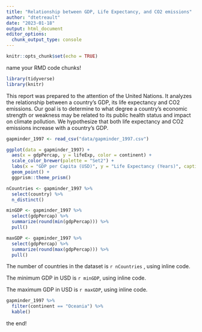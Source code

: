 ```yaml
---
title: "Relationship between GDP, Life Expectancy, and CO2 emissions"
author: "dtetreault"
date: "2023-01-18"
output: html_document
editor_options: 
  chunk_output_type: console
---
```


```r
knitr::opts_chunk$set(echo = TRUE)
```

name your RMD code chunks!

```r
library(tidyverse)
library(knitr)
```

This report was prepared to the attention of the United Nations. It analyzes the relationship between a country's GDP, its life expectancy and CO2 emissions. Our goal is to determine to what degree a country’s economic strength or weakness may be related to its public health status and impact on climate pollution. We hypothesize that both life expectancy and CO2 emissions increase with a country's GDP.

```r

gapminder_1997 <- read_csv("data/gapminder_1997.csv")

```

```r

ggplot(data = gapminder_1997) +
  aes(x = gdpPercap, y = lifeExp, color = continent) +
  scale_color_brewer(palette = "Set2") +
  labs(x = "GDP per Capita (USD)", y = "Life Expectancy (Years)", caption = "[[ Data collected courtesy of the UN council on humanitarian research. ]]", title = "Life Expectancy Caps before GDP") +
  geom_point() +
  ggprism::theme_prism()

```

```r
nCountries <- gapminder_1997 %>% 
  select(country) %>% 
  n_distinct()

minGDP <- gapminder_1997 %>% 
  select(gdpPercap) %>% 
  summarize(round(min(gdpPercap))) %>% 
  pull()

maxGDP <- gapminder_1997 %>% 
  select(gdpPercap) %>% 
  summarize(round(max(gdpPercap))) %>% 
  pull()
```

The number of countries in the dataset is `r nCountries` , using inline code. 

The minimum GDP in USD is `r minGDP`, using inline code.

The maximum GDP in USD is `r maxGDP`, using inline code. 

```r

gapminder_1997 %>% 
  filter(continent == "Oceania") %>% 
  kable()
```

the end!